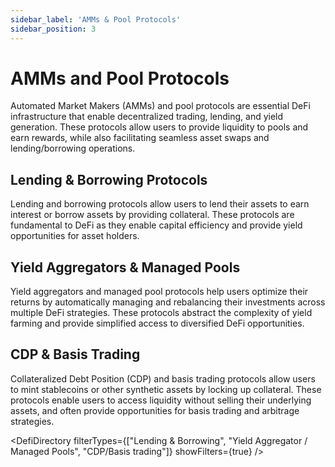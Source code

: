 ```yaml
---
sidebar_label: 'AMMs & Pool Protocols'
sidebar_position: 3
---
```



# AMMs and Pool Protocols

Automated Market Makers (AMMs) and pool protocols are essential DeFi infrastructure that enable decentralized trading, lending, and yield generation. These protocols allow users to provide liquidity to pools and earn rewards, while also facilitating seamless asset swaps and lending/borrowing operations.

## Lending & Borrowing Protocols

Lending and borrowing protocols allow users to lend their assets to earn interest or borrow assets by providing collateral. These protocols are fundamental to DeFi as they enable capital efficiency and provide yield opportunities for asset holders.

## Yield Aggregators & Managed Pools

Yield aggregators and managed pool protocols help users optimize their returns by automatically managing and rebalancing their investments across multiple DeFi strategies. These protocols abstract the complexity of yield farming and provide simplified access to diversified DeFi opportunities.

## CDP & Basis Trading

Collateralized Debt Position (CDP) and basis trading protocols allow users to mint stablecoins or other synthetic assets by locking up collateral. These protocols enable users to access liquidity without selling their underlying assets, and often provide opportunities for basis trading and arbitrage strategies.

<DefiDirectory filterTypes={["Lending & Borrowing", "Yield Aggregator / Managed Pools", "CDP/Basis trading"]} showFilters={true} /> 